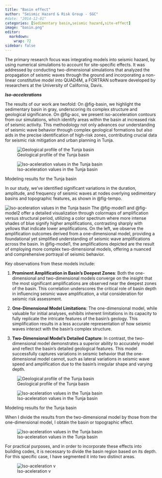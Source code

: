 ```yaml
---
title: "Basin effect"
author: "Seismic Hazard & Risk Group - SGC"
#date: "2014-12-01"
categories: [Sedimentary basin,seismic hazard,site-effect]
image: "basin.png"
editor: 
  markdown: 
    wrap: 72
sidebar: false
---
```


The primary research focus was integrating models into seismic hazard, by using numerical simulations to account for site-specific effects. It was addressed by conducting two-dimensional simulations that analyzed the propagation of seismic waves through the ground and incorporating a non-linear constitutive model into QUAD4M, a FORTRAN software developed by researchers at the University of California, Davis.

***Iso-accelerations***

The results of our work are twofold: On @fig-basin, we highlight the sedimentary basin in gray, underscoring its complex structure and geological significance. On @fig-acc, we present iso-acceleration contours from our simulations, which identify areas within the basin at increased risk of seismic activity. This methodology not only advances our understanding of seismic wave behavior through complex geological formations but also aids in the precise identification of high-risk zones, contributing crucial data for seismic risk mitigation and urban planning in Tunja.

::: {#fig-basins layout-ncol=2}

![Geological profile of the Tunja basin](./basin.png){#fig-basin}

![Iso-aceleration values in the Tunja basin](./modeloD.png){#fig-acc}

Modeling results for the Tunja basin
:::

In our study, we've identified significant variations in the duration, amplitude, and frequency of seismic waves at nodes overlying sedimentary basins and topographic features, as shown in @fig-tempo.

![Iso-aceleration values in the Tunja basin](./tempo.png){#fig-tempo}
The @fig-model1 and @fig-model2 offer a detailed visualization through colormaps of amplification versus structural period, utilizing a color spectrum where more intense shades of blue signify higher amplifications, contrasting sharply with yellows that indicate lower amplifications. On the left, we observe the amplification outcomes derived from a one-dimensional model, providing a foundational yet simplified understanding of seismic wave amplifications across the basin. In @fig-model1, the amplifications depicted are the result of employing more complex two-dimensional models, offering a nuanced and comprehensive portrayal of seismic behavior.

Key observations from these models include:

1. **Prominent Amplification in Basin's Deepest Zones**: Both the one-dimensional and two-dimensional models converge on the insight that the most significant amplifications are observed near the deepest zones of the basin. This correlation underscores the critical role of basin depth in influencing seismic wave amplification, a vital consideration for seismic risk assessment.

2. **One-Dimensional Model Limitations**: The one-dimensional model, while valuable for initial analyses, exhibits inherent limitations in its capacity to fully replicate the intricate features of the basin's geology. This simplification results in a less accurate representation of how seismic waves interact with the basin's complex structure.

3. **Two-Dimensional Model's Detailed Capture**: In contrast, the two-dimensional model demonstrates a superior ability to accurately model and reflect the basin's detailed geological features. This model successfully captures variations in seismic behavior that the one-dimensional model cannot, such as lateral variations in seismic wave speed and amplification due to the basin's irregular shape and varying depth. 


::: {#fig-elephants layout-ncol=2}

![Geological profile of the Tunja basin](./1d.png){#fig-model1}

![Iso-aceleration values in the Tunja basin](./1d2.png){#fig-model2}

Modeling results for the Tunja basin
:::


When I divide the results from the two-dimensional model by those from the one-dimensional model, I obtain the basin or topographic effect.

![Iso-aceleration values in the Tunja basin](./1defecto.png){#fig-1d}

For practical purposes, and in order to incorporate these effects into building codes, it is necessary to divide the basin region based on its depth. For this specific case, I have segmented it into two distinct areas.

![Iso-aceleration v](./basin effect.png){#fig-baeffect}